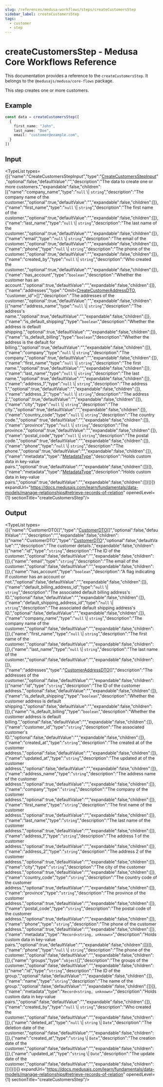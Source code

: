 ```yaml
---
slug: /references/medusa-workflows/steps/createCustomersStep
sidebar_label: createCustomersStep
tags:
  - customer
  - step
---
```



# createCustomersStep - Medusa Core Workflows Reference

This documentation provides a reference to the `createCustomersStep`. It belongs to the `@medusajs/medusa/core-flows` package.

This step creates one or more customers.

## Example

```ts
const data = createCustomersStep([
  {
    first_name: "John",
    last_name: "Doe",
    email: "customer@example.com",
  }
])
```

## Input

<TypeList types={[{"name":"CreateCustomersStepInput","type":"[CreateCustomersStepInput](../../../../types/core_flows.CreateCustomersStepInput/page.mdx)","optional":false,"defaultValue":"","description":"The data to create one or more customers.","expandable":false,"children":[{"name":"company_name","type":"`null` \\| `string`","description":"The company name of the customer.","optional":true,"defaultValue":"","expandable":false,"children":[]},{"name":"first_name","type":"`null` \\| `string`","description":"The first name of the customer.","optional":true,"defaultValue":"","expandable":false,"children":[]},{"name":"last_name","type":"`null` \\| `string`","description":"The last name of the customer.","optional":true,"defaultValue":"","expandable":false,"children":[]},{"name":"email","type":"`null` \\| `string`","description":"The email of the customer.","optional":true,"defaultValue":"","expandable":false,"children":[]},{"name":"phone","type":"`null` \\| `string`","description":"The phone of the customer.","optional":true,"defaultValue":"","expandable":false,"children":[]},{"name":"created_by","type":"`null` \\| `string`","description":"Who created the customer.","optional":true,"defaultValue":"","expandable":false,"children":[]},{"name":"has_account","type":"`boolean`","description":"Whether the customer has an account.","optional":true,"defaultValue":"","expandable":false,"children":[]},{"name":"addresses","type":"Omit&#60;[CreateCustomerAddressDTO](../../../../../customer/interfaces/customer.CreateCustomerAddressDTO/page.mdx), \"customer_id\"&#62;[]","description":"The addresses of the customer.","optional":true,"defaultValue":"","expandable":false,"children":[{"name":"address_name","type":"`null` \\| `string`","description":"The address's name.","optional":true,"defaultValue":"","expandable":false,"children":[]},{"name":"is_default_shipping","type":"`boolean`","description":"Whether the address is default shipping.","optional":true,"defaultValue":"","expandable":false,"children":[]},{"name":"is_default_billing","type":"`boolean`","description":"Whether the address is the default for billing.","optional":true,"defaultValue":"","expandable":false,"children":[]},{"name":"company","type":"`null` \\| `string`","description":"The company.","optional":true,"defaultValue":"","expandable":false,"children":[]},{"name":"first_name","type":"`null` \\| `string`","description":"The first name.","optional":true,"defaultValue":"","expandable":false,"children":[]},{"name":"last_name","type":"`null` \\| `string`","description":"The last name.","optional":true,"defaultValue":"","expandable":false,"children":[]},{"name":"address_1","type":"`null` \\| `string`","description":"The address 1.","optional":true,"defaultValue":"","expandable":false,"children":[]},{"name":"address_2","type":"`null` \\| `string`","description":"The address 2.","optional":true,"defaultValue":"","expandable":false,"children":[]},{"name":"city","type":"`null` \\| `string`","description":"The city.","optional":true,"defaultValue":"","expandable":false,"children":[]},{"name":"country_code","type":"`null` \\| `string`","description":"The country code.","optional":true,"defaultValue":"","expandable":false,"children":[]},{"name":"province","type":"`null` \\| `string`","description":"The province.","optional":true,"defaultValue":"","expandable":false,"children":[]},{"name":"postal_code","type":"`null` \\| `string`","description":"The postal code.","optional":true,"defaultValue":"","expandable":false,"children":[]},{"name":"phone","type":"`null` \\| `string`","description":"The phone.","optional":true,"defaultValue":"","expandable":false,"children":[]},{"name":"metadata","type":"[MetadataType](../../../../../customer/types/customer.MetadataType/page.mdx)","description":"Holds custom data in key-value pairs.","optional":true,"defaultValue":"","expandable":false,"children":[]}]},{"name":"metadata","type":"[MetadataType](../../../../../customer/types/customer.MetadataType/page.mdx)","description":"Holds custom data in key-value pairs.","optional":true,"defaultValue":"","expandable":false,"children":[]}]}]} expandUrl="https://docs.medusajs.com/learn/fundamentals/data-models/manage-relationships#retrieve-records-of-relation" openedLevel={1} sectionTitle="createCustomersStep"/>

## Output

<TypeList types={[{"name":"CustomerDTO[]","type":"[CustomerDTO](../../../../../customer/interfaces/customer.CustomerDTO/page.mdx)[]","optional":false,"defaultValue":"","description":"","expandable":false,"children":[{"name":"CustomerDTO","type":"[CustomerDTO](../../../../../customer/interfaces/customer.CustomerDTO/page.mdx)","optional":false,"defaultValue":"","description":"The customer details.","expandable":false,"children":[{"name":"id","type":"`string`","description":"The ID of the customer.","optional":false,"defaultValue":"","expandable":false,"children":[]},{"name":"email","type":"`string`","description":"The email of the customer.","optional":false,"defaultValue":"","expandable":false,"children":[]},{"name":"has_account","type":"`boolean`","description":"A flag indicating if customer has an account or not.","optional":false,"defaultValue":"","expandable":false,"children":[]},{"name":"default_billing_address_id","type":"`null` \\| `string`","description":"The associated default billing address's ID.","optional":false,"defaultValue":"","expandable":false,"children":[]},{"name":"default_shipping_address_id","type":"`null` \\| `string`","description":"The associated default shipping address's ID.","optional":false,"defaultValue":"","expandable":false,"children":[]},{"name":"company_name","type":"`null` \\| `string`","description":"The company name of the customer.","optional":false,"defaultValue":"","expandable":false,"children":[]},{"name":"first_name","type":"`null` \\| `string`","description":"The first name of the customer.","optional":false,"defaultValue":"","expandable":false,"children":[]},{"name":"last_name","type":"`null` \\| `string`","description":"The last name of the customer.","optional":false,"defaultValue":"","expandable":false,"children":[]},{"name":"addresses","type":"[CustomerAddressDTO](../../../../../customer/interfaces/customer.CustomerAddressDTO/page.mdx)[]","description":"The addresses of the customer.","optional":false,"defaultValue":"","expandable":false,"children":[{"name":"id","type":"`string`","description":"The ID of the customer address.","optional":false,"defaultValue":"","expandable":false,"children":[]},{"name":"is_default_shipping","type":"`boolean`","description":"Whether the customer address is default shipping.","optional":false,"defaultValue":"","expandable":false,"children":[]},{"name":"is_default_billing","type":"`boolean`","description":"Whether the customer address is default billing.","optional":false,"defaultValue":"","expandable":false,"children":[]},{"name":"customer_id","type":"`string`","description":"The associated customer's ID.","optional":false,"defaultValue":"","expandable":false,"children":[]},{"name":"created_at","type":"`string`","description":"The created at of the customer address.","optional":false,"defaultValue":"","expandable":false,"children":[]},{"name":"updated_at","type":"`string`","description":"The updated at of the customer address.","optional":false,"defaultValue":"","expandable":false,"children":[]},{"name":"address_name","type":"`string`","description":"The address name of the customer address.","optional":true,"defaultValue":"","expandable":false,"children":[]},{"name":"company","type":"`string`","description":"The company of the customer address.","optional":true,"defaultValue":"","expandable":false,"children":[]},{"name":"first_name","type":"`string`","description":"The first name of the customer address.","optional":true,"defaultValue":"","expandable":false,"children":[]},{"name":"last_name","type":"`string`","description":"The last name of the customer address.","optional":true,"defaultValue":"","expandable":false,"children":[]},{"name":"address_1","type":"`string`","description":"The address 1 of the customer address.","optional":true,"defaultValue":"","expandable":false,"children":[]},{"name":"address_2","type":"`string`","description":"The address 2 of the customer address.","optional":true,"defaultValue":"","expandable":false,"children":[]},{"name":"city","type":"`string`","description":"The city of the customer address.","optional":true,"defaultValue":"","expandable":false,"children":[]},{"name":"country_code","type":"`string`","description":"The country code of the customer address.","optional":true,"defaultValue":"","expandable":false,"children":[]},{"name":"province","type":"`string`","description":"The province of the customer address.","optional":true,"defaultValue":"","expandable":false,"children":[]},{"name":"postal_code","type":"`string`","description":"The postal code of the customer address.","optional":true,"defaultValue":"","expandable":false,"children":[]},{"name":"phone","type":"`string`","description":"The phone of the customer address.","optional":true,"defaultValue":"","expandable":false,"children":[]},{"name":"metadata","type":"`Record<string, unknown>`","description":"Holds custom data in key-value pairs.","optional":true,"defaultValue":"","expandable":false,"children":[]}]},{"name":"phone","type":"`null` \\| `string`","description":"The phone of the customer.","optional":false,"defaultValue":"","expandable":false,"children":[]},{"name":"groups","type":"`object`[]","description":"The groups of the customer.","optional":false,"defaultValue":"","expandable":false,"children":[{"name":"id","type":"`string`","description":"The ID of the group.","optional":false,"defaultValue":"","expandable":false,"children":[]},{"name":"name","type":"`string`","description":"The name of the group.","optional":false,"defaultValue":"","expandable":false,"children":[]}]},{"name":"metadata","type":"`Record<string, unknown>`","description":"Holds custom data in key-value pairs.","optional":false,"defaultValue":"","expandable":false,"children":[]},{"name":"created_by","type":"`null` \\| `string`","description":"Who created the customer.","optional":false,"defaultValue":"","expandable":false,"children":[]},{"name":"deleted_at","type":"`null` \\| `string` \\| `Date`","description":"The deletion date of the customer.","optional":false,"defaultValue":"","expandable":false,"children":[]},{"name":"created_at","type":"`string` \\| `Date`","description":"The creation date of the customer.","optional":false,"defaultValue":"","expandable":false,"children":[]},{"name":"updated_at","type":"`string` \\| `Date`","description":"The update date of the customer.","optional":false,"defaultValue":"","expandable":false,"children":[]}]}]}]} expandUrl="https://docs.medusajs.com/learn/fundamentals/data-models/manage-relationships#retrieve-records-of-relation" openedLevel={1} sectionTitle="createCustomersStep"/>
